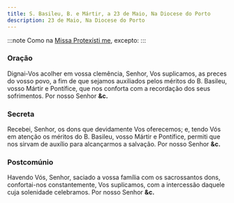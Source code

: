 ```yaml
---
title: S. Basileu, B. e Mártir, a 23 de Maio, Na Diocese do Porto
description: 23 de Maio, Na Diocese do Porto
---
```


:::note
Como na [Missa Protexísti me](/missal/comum/9martir), excepto:
:::

### Oração

Dignai-Vos acolher em vossa clemência, Senhor, Vos suplicamos, as preces
do vosso povo, a fim de que sejamos auxiliados pelos méritos do B.
Basileu, vosso Mártir e Pontífice, que nos conforta com a recordação dos
seus sofrimentos. Por nosso Senhor **&c.**

### Secreta

Recebei, Senhor, os dons que devidamente Vos oferecemos; e, tendo Vós em
atenção os méritos do B. Basileu, vosso Mártir e Pontífice, permiti que
nos sirvam de auxílio para alcançarmos a salvação. Por nosso Senhor **&c.**

### Postcomúnio

Havendo Vós, Senhor, saciado a vossa família com os sacrossantos dons,
confortai-nos constantemente, Vos suplicamos, com a intercessão daquele
cuja solenidade celebramos. Por nosso Senhor **&c.**
